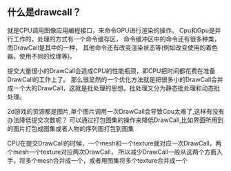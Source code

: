 ## 什么是drawcall？
就是CPU调用图像应用编程接口，来命令GPU进行渲染的操作。
Cpu和Gpu是并行工作的，处理的方式有一个命令缓存区，
命令缓冲区中的命令还有很多种类，而DrawCall是其中的一种，
其他命令还有改变渲染状态等(例如改变使用的着色器，使用不同的纹理等)。

提交大量很小的DrawCall会造成CPU的性能瓶颈，即CPU把时间都花费在准备DrawCall的工作上了。
那么很显然的一个优化方法就是把很多小的DrawCall合并成一个大的DrawCall，这就是批处理的思想。批处理又分为静态批处理和动态批处理。

2d游戏的资源都是图片,单个图片调用一次DrawCall会导致Cpu太难了,这样有没有办法降低提交次数呢？
可以通过打包图集的操作来降低DrawCall,比如界面所用到的图片打包成图集或者人物的序列图打包到图集

CPU在提交DrawCall的时候，一个mesh和一个texture就对应一次DrawCall，两个mesh一个texture对应两次DrawCall，
所以减少DrawCall一般从这两个方面入手，将多个mesh合并成一个，或者用图集将多个texture合并成一个





